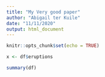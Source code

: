 ```yaml
---
title: "My Very good paper"
author: "Abigail ter Kuile"
date: "11/11/2020"
output: html_document
---
```


```r
knitr::opts_chunk$set(echo = TRUE)
```

```r
x <- df$eruptions
```

```r
summary(df)
```
